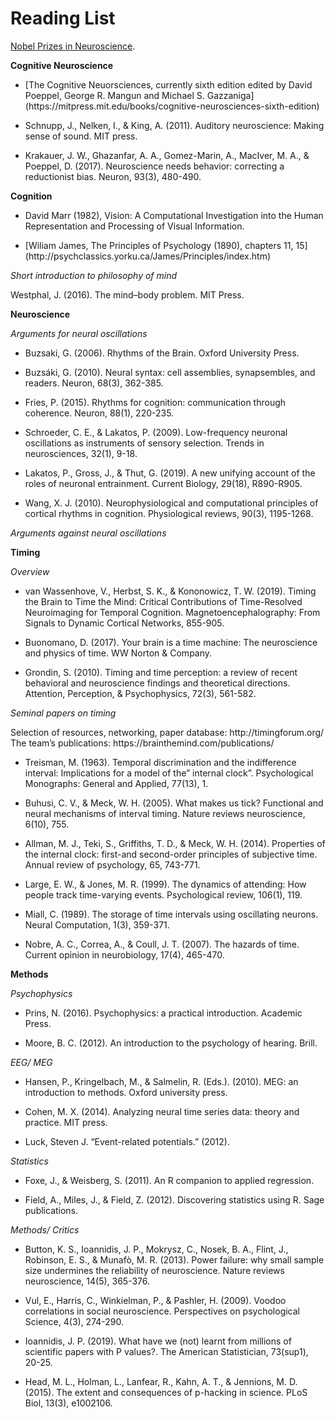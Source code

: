 
# Reading List

[Nobel Prizes in Neuroscience](https://www.nobelprizemedicine.org/selecting-laureates/history/the-nobel-prizes-in-the-field-of-neuroscience/#:~:text=The%20Nobel%20Prizes%20in%20the%20field%20of%20neuroscience%2Dfrom%20Camillo,Moser%20and%20Edvard%20I%20Moser&text=No%20less%20than%2017%20Nobel,no%20less%20than%2040%20laureates).

**Cognitive Neuroscience**

* [The Cognitive Neuorsciences, currently sixth edition edited by David Poeppel, George R. Mangun and Michael S. Gazzaniga] (https://mitpress.mit.edu/books/cognitive-neurosciences-sixth-edition)

* Schnupp, J., Nelken, I., & King, A. (2011). Auditory neuroscience: Making sense of sound. MIT press.

* Krakauer, J. W., Ghazanfar, A. A., Gomez-Marin, A., MacIver, M. A., & Poeppel, D. (2017). Neuroscience needs behavior: correcting a reductionist bias. Neuron, 93(3), 480-490.

**Cognition**

* David Marr (1982), Vision: A Computational Investigation into the Human Representation and Processing of Visual Information.

* [Wiliam James, The Principles of Psychology (1890), chapters 11, 15] (http://psychclassics.yorku.ca/James/Principles/index.htm)

_Short introduction to philosophy of mind_

Westphal, J. (2016). The mind–body problem. MIT Press.


**Neuroscience** 

_Arguments for neural oscillations_

* Buzsaki, G. (2006). Rhythms of the Brain. Oxford University Press.
* Buzsáki, G. (2010). Neural syntax: cell assemblies, synapsembles, and readers. Neuron, 68(3), 362-385.

* Fries, P. (2015). Rhythms for cognition: communication through coherence. Neuron, 88(1), 220-235.

* Schroeder, C. E., & Lakatos, P. (2009). Low-frequency neuronal oscillations as instruments of sensory selection. Trends in neurosciences, 32(1), 9-18.

* Lakatos, P., Gross, J., & Thut, G. (2019). A new unifying account of the roles of neuronal entrainment. Current Biology, 29(18), R890-R905.

* Wang, X. J. (2010). Neurophysiological and computational principles of cortical rhythms in cognition. Physiological reviews, 90(3), 1195-1268.

_Arguments against neural oscillations_


**Timing**

_Overview_

* van Wassenhove, V., Herbst, S. K., & Kononowicz, T. W. (2019). Timing the Brain to Time the Mind: Critical Contributions of Time-Resolved Neuroimaging for Temporal Cognition. Magnetoencephalography: From Signals to Dynamic Cortical Networks, 855-905.

* Buonomano, D. (2017). Your brain is a time machine: The neuroscience and physics of time. WW Norton & Company.

* Grondin, S. (2010). Timing and time perception: a review of recent behavioral and neuroscience findings and theoretical directions. Attention, Perception, & Psychophysics, 72(3), 561-582.


_Seminal papers on timing_

Selection of resources, networking, paper database: http://timingforum.org/
The team's publications: https://brainthemind.com/publications/

* Treisman, M. (1963). Temporal discrimination and the indifference interval: Implications for a model of the" internal clock". Psychological Monographs: General and Applied, 77(13), 1.  

* Buhusi, C. V., & Meck, W. H. (2005). What makes us tick? Functional and neural mechanisms of interval timing. Nature reviews neuroscience, 6(10), 755.

* Allman, M. J., Teki, S., Griffiths, T. D., & Meck, W. H. (2014). Properties of the internal clock: first-and second-order principles of subjective time. Annual review of psychology, 65, 743-771.

* Large, E. W., & Jones, M. R. (1999). The dynamics of attending: How people track time-varying events. Psychological review, 106(1), 119.

* Miall, C. (1989). The storage of time intervals using oscillating neurons. Neural Computation, 1(3), 359-371.

* Nobre, A. C., Correa, A., & Coull, J. T. (2007). The hazards of time. Current opinion in neurobiology, 17(4), 465-470.


**Methods**

_Psychophysics_

* Prins, N. (2016). Psychophysics: a practical introduction. Academic Press.

* Moore, B. C. (2012). An introduction to the psychology of hearing. Brill.


_EEG/ MEG_

* Hansen, P., Kringelbach, M., & Salmelin, R. (Eds.). (2010). MEG: an introduction to methods. Oxford university press.

* Cohen, M. X. (2014). Analyzing neural time series data: theory and practice. MIT press.

* Luck, Steven J. "Event-related potentials." (2012).


_Statistics_

* Foxe, J., & Weisberg, S. (2011). An R companion to applied regression.

* Field, A., Miles, J., & Field, Z. (2012). Discovering statistics using R. Sage publications.


_Methods/ Critics_

* Button, K. S., Ioannidis, J. P., Mokrysz, C., Nosek, B. A., Flint, J., Robinson, E. S., & Munafò, M. R. (2013). Power failure: why small sample size undermines the reliability of neuroscience. Nature reviews neuroscience, 14(5), 365-376.

* Vul, E., Harris, C., Winkielman, P., & Pashler, H. (2009). Voodoo correlations in social neuroscience. Perspectives on psychological Science, 4(3), 274-290.

* Ioannidis, J. P. (2019). What have we (not) learnt from millions of scientific papers with P values?. The American Statistician, 73(sup1), 20-25.

* Head, M. L., Holman, L., Lanfear, R., Kahn, A. T., & Jennions, M. D. (2015). The extent and consequences of p-hacking in science. PLoS Biol, 13(3), e1002106.






